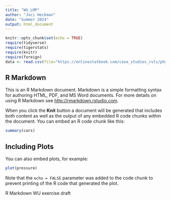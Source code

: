 ```yaml
---
title: "WU_LMP"
author: "Jaci Heckman"
date: "Summer 2024"
output: html_document
---
```


```r
knitr::opts_chunk$set(echo = TRUE)
require(tidyverse)
require(tigerstats)
require(knitr)
require(foreign)
data <- read.csv(file="https://onlinestatbook.com/case_studies_rvls/physical_strength/data.txt",sep="",header=TRUE)
```

## R Markdown

This is an R Markdown document. Markdown is a simple formatting syntax for authoring HTML, PDF, and MS Word documents. For more details on using R Markdown see <http://rmarkdown.rstudio.com>.

When you click the **Knit** button a document will be generated that includes both content as well as the output of any embedded R code chunks within the document. You can embed an R code chunk like this:

```r
summary(cars)
```

## Including Plots

You can also embed plots, for example:

```r
plot(pressure)
```

Note that the `echo = FALSE` parameter was added to the code chunk to prevent printing of the R code that generated the plot.
  

R Markdown WU exercise draft

